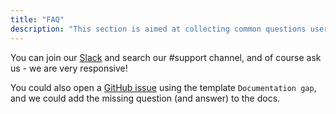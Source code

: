 ```yaml
---
title: "FAQ"
description: "This section is aimed at collecting common questions users have to provide documented answers."
---
```


<Snippet file="faq/question-disable-hooks.mdx" />
<Snippet file="faq/question-filter-elementary-tests.mdx" />
<Snippet file="faq/question-disable-elementary-models.mdx" />
<Snippet file="faq/question-change-elementary-schema.mdx" />
<Snippet file="faq/question-schema.mdx" />
<Snippet file="faq/question-which-tests.mdx" />
<Snippet file="faq/question-singular-tests-config.mdx" />
<Snippet file="faq/question-full-refresh.mdx" />
<Snippet file="faq/question-elementary-permissions.mdx" />
<Snippet file="faq/question-dbt-cloud.mdx" />
<Snippet file="faq/question-test-results-sample.mdx" />
<Snippet file="faq/question-cost.mdx" />

<Accordion title="My question is not listed here">

You can join our [Slack](https://elementary-data.com/community) and search our #support channel, and of course ask us - we are very responsive!

You could also open a [GitHub issue](https://github.com/elementary-data/elementary/issues/new) using the template `Documentation gap`, and we could add the missing question (and answer) to the docs.

</Accordion>
